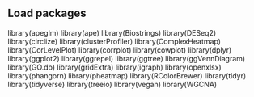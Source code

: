 ## Load packages

library(apeglm)
library(ape)
library(Biostrings)
library(DESeq2)
library(circlize)
library(clusterProfiler)
library(ComplexHeatmap)
library(CorLevelPlot)
library(corrplot)
library(cowplot)
library(dplyr)
library(ggplot2)
library(ggrepel)
library(ggtree)
library(ggVennDiagram)
library(GO.db)
library(gridExtra)
library(igraph)
library(openxlsx)
library(phangorn)
library(pheatmap)
library(RColorBrewer)
library(tidyr)
library(tidyverse)
library(treeio)
library(vegan)
library(WGCNA)
